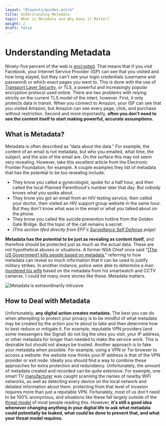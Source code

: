 ```yaml
---
layout: "@layouts/guides.astro"
title: Understanding Metadata
topic: What is Metadata and Why Does it Matter?
weight: 2
draft: false
---
```



# Understanding Metadata

Ninety-five percent of the web is [encrypted](https://twitter.com/jlivingood/status/1389584630299385856). That means that if you visit Facebook, your Internet Service Provider (ISP) can see that you visited and how long stayed, but they can't see your login credentials (username and password) or which exact pages you went to. This is done with the use of [Transport Layer Security](https://en.wikipedia.org/wiki/Transport_Layer_Security), or TLS, a powerful and increasingly popular encryption protocol used online.
There are two problems with relying strictly on the current TLS model of the intert, however. First, it only protects data in transit. When you connect to Amazon, your ISP can see that you visited Amazon, but Amazon can see every page, click, and purchase without restriction. Second and more importantly, **often you don't need to see the content itself to start making powerful, accurate assumptions.**

## What is Metadata?

Metadata is often described as “data about the data.” For example, the content of an email is not metadata, but who you emailed, what time, the subject, and the size of the email are. On the surface this may not seem very revealing. However, take this excellent article from the Electronic Frontier Foundation, for example. A couple examples they list of metadata that has the potential to be too revealing include:

<Highlighting>

- They know you called a gynecologist, spoke for a half hour, and then called the local Planned Parenthood's number later that day. But nobody knows what you spoke about.
- They know you got an email from an HIV testing service, then called your doctor, then visited an HIV support group website in the same hour. But they don't know what was in the email or what you talked about on the phone.
- They know you called the suicide prevention hotline from the Golden Gate Bridge. But the topic of the call remains a secret.
- _(This section lifed directly from EFF's [Surveillance Self Defense](https://www.eff.org/deeplinks/2013/06/why-metadata-matters) page)_

</Highlighting>

**Metadata has the potential to be just as revealing as content itself,** and therefore should be protected just as much as the actual data. These are not hypothetical abuses or situations. A former NSA Chief once said "[[The US Government] kills people based on metadata,](https://abcnews.go.com/blogs/headlines/2014/05/ex-nsa-chief-we-kill-people-based-on-metadata)" referring to how metadata can reveal so much information that it can be used to justify military strikes. In another instance, police were able to determine a man [murdered his wife](https://www.reuters.com/article/us-greece-robbers-murder-idUKKCN2DT2IP) based on the metadata from his smartwatch and CCTV cameras. I could list many more stories like these. Metadata matters.

<img
  src="/images/graphics/quote-metadata.png"
  alt="Metadata is extraordinarily intrusive"
  class="mx-auto w-80"
/>

## How to Deal with Metadata

Unfortunately, **any digital action creates metadata.** The best you can do when attempting to protect your privacy is to be mindful of what metadata may be created by the action you're about to take and then determine how to best reduce or mitigate it. For example, reputable VPN providers (and some messengers like Signal) do not log the sites you visit, your IP address, or other metadata for longer than needed to make the service work. This is desirable but should not always be trusted. Another approach is to fake your metadata when possible. For example, using a VPN or Tor browser to access a website: the website now thinks your IP address is that of the VPN provider or exit node. Ideally you should find a way to combine these approaches for extra protection and redundancy.
Unfortunately, the amount of metadata created and recorded can be quite extensive. For example, one smart TV [manufacturer](https://www.scmp.com/tech/policy/article/3132091/chinese-tv-maker-skyworth-under-fire-excessive-data-collection-users) was caught scanning the names of nearby WiFi networks, as well as detecting every device on the local network and detailed information about them. protecting from that level of invasion requires more than just a reputable VPN. Fortunately, most of us don't need to be 100% anonymous, and situations like these fall largely outside of the [threat model](/guides/prologue/threatmodel/) of most people reading this. However, **it's still a good idea whenever changing anything in your digital life to ask what metadata could potentially be leaked, what could be done to prevent that, and what your threat model requires.**
